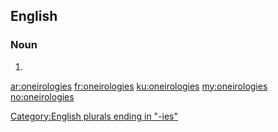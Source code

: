 ==English==

===Noun===
{{head|en|noun plural form}}

# {{plural of|oneirology|lang=en}}

[[Category:English plurals ending in "-ies"]]

[[ar:oneirologies]]
[[fr:oneirologies]]
[[ku:oneirologies]]
[[my:oneirologies]]
[[no:oneirologies]]